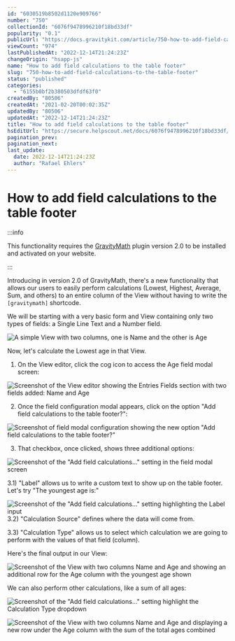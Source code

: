 ```yaml
---
id: "6030519b8502d1120e909766"
number: "750"
collectionId: "6076f9478996210f18bd33df"
popularity: "0.1"
publicUrl: "https://docs.gravitykit.com/article/750-how-to-add-field-calculations-to-the-table-footer"
viewCount: "974"
lastPublishedAt: "2022-12-14T21:24:23Z"
changeOrigin: "hsapp-js"
name: "How to add field calculations to the table footer"
slug: "750-how-to-add-field-calculations-to-the-table-footer"
status: "published"
categories: 
  - "6155b0bf2b380503dfdf63f0"
createdBy: "80506"
createdAt: "2021-02-20T00:02:35Z"
updatedBy: "80506"
updatedAt: "2022-12-14T21:24:23Z"
title: "How to add field calculations to the table footer"
hsEditUrl: "https://secure.helpscout.net/docs/6076f9478996210f18bd33df/article/6030519b8502d1120e909766"
pagination_prev: 
pagination_next: 
last_update:
  date: 2022-12-14T21:24:23Z
  author: "Rafael Ehlers"
---
```


# How to add field calculations to the table footer


:::info

This functionality requires the [GravityMath](https://www.gravitykit.com/extensions/math/) plugin version 2.0 to be installed and activated on your website.

:::



Introducing in version 2.0 of GravityMath, there's a new functionality that allows our users to easily perform calculations (Lowest, Highest, Average, Sum, and others) to an entire column of the View without having to write the `[gravitymath]` shortcode.

We will be starting with a very basic form and View containing only two types of fields: a Single Line Text and a Number field.

![A simple View with two columns, one is Name and the other is Age](https://s3.amazonaws.com/helpscout.net/docs/assets/54c58489e4b051242988532c/images/603052f80a2dae5b58fb1bde/file-7rsOdCDGVH.png)

Now, let's calculate the Lowest age in that View.

1) On the View editor, click the cog icon to access the Age field modal screen:

![Screenshot of the View editor showing the Entries Fields section with two fields added: Name and Age](https://s3.amazonaws.com/helpscout.net/docs/assets/54c58489e4b051242988532c/images/603054270a2dae5b58fb1be4/file-ZsNEL3D2yo.png)

2) Once the field configuration modal appears, click on the option "Add field calculations to the table footer?":

![Screenshot of field modal configuration showing the new option "Add field calculations to the table footer?"](https://s3.amazonaws.com/helpscout.net/docs/assets/54c58489e4b051242988532c/images/603054aeb3ebfb109b584510/file-0Z7euCIJuU.png)

3) That checkbox, once clicked, shows three additional options:

![Screenshot of the "Add field calculations..." setting in the field modal screen](https://s3.amazonaws.com/helpscout.net/docs/assets/54c58489e4b051242988532c/images/6030556924d2d21e45ed8649/file-ShblnPaY3L.png)

3.1) "Label" allows us to write a custom text to show up on the table footer. Let's try "The youngest age is:"

![Screenshot of the "Add field calculations..." setting highlighting the Label input](https://s3.amazonaws.com/helpscout.net/docs/assets/54c58489e4b051242988532c/images/603055f5b3ebfb109b584512/file-uZWPlo3QuC.png)3.2) "Calculation Source" defines where the data will come from.

3.3) "Calculation Type" allows us to select which calculation we are going to perform with the values of that field (column).

Here's the final output in our View:

![Screenshot of the View with two columns Name and Age and showing an additional row for the Age column with the youngest age shown](https://s3.amazonaws.com/helpscout.net/docs/assets/54c58489e4b051242988532c/images/60305674b3ebfb109b584514/file-VHPKoYOCVn.png)

We can also perform other calculations, like a sum of all ages:

![Screenshot of the "Add field calculations..." setting highlight the Calculation Type dropdown](https://s3.amazonaws.com/helpscout.net/docs/assets/54c58489e4b051242988532c/images/603059f60a2dae5b58fb1beb/file-cogUxvPxro.png)

![Screenshot of the View with two columns Name and Age and displaying a new row under the Age column with the sum of the total ages combined](https://s3.amazonaws.com/helpscout.net/docs/assets/54c58489e4b051242988532c/images/60305922b3ebfb109b58451c/file-lqV4DXUBWa.png)